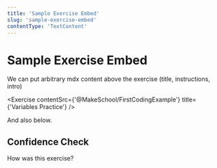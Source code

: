 ```yaml
---
title: 'Sample Exercise Embed'
slug: 'sample-exercise-embed'
contentType: 'TextContent'
---
```


# Sample Exercise Embed

We can put arbitrary mdx content above the exercise (title, instructions, intro)

<Exercise contentSrc={'@MakeSchool/FirstCodingExample'} title={'Variables Practice'} />

And also below.

## Confidence Check

<ConfidenceCheck>
  How was this exercise?
</ConfidenceCheck>
